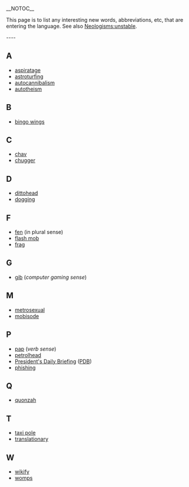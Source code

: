 __NOTOC__
 	
This page is to list any interesting new words, abbreviations, etc, that are entering the language. See also [[Neologisms:unstable]]. 	
 	
---- 	
==A== 	
*[[aspiratage]] 	
*[[astroturfing]] 	
*[[autocannibalism]]
*[[autotheism]]

==B== 	
*[[bingo wings]] 	
 	
==C== 	
*[[chav]] 	
*[[chugger]] 	
 	
==D== 	
*[[dittohead]] 	
*[[dogging]] 	
 	
==F== 	
*[[fen]] (in plural sense) 	
*[[flash mob]] 	
*[[frag]] 	
 	
==G== 	
*[[gib]] (''computer gaming sense'') 	
 	
==M== 	
*[[metrosexual]]
*[[mobisode]]

==P== 	
*[[pap]] (''verb sense'') 	
*[[petrolhead]] 	
*[[President's Daily Briefing]] ([[PDB]]) 	
*[[phishing]] 	
 	
==Q== 	
*[[quonzah]] 	
 	
==T== 	
*[[taxi pole]] 	
*[[translationary]] 	
 	
==W== 	
*[[wikify]]
*[[womps]]